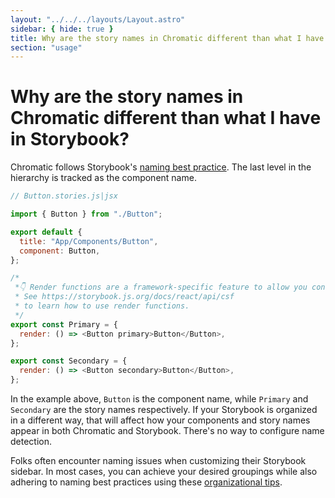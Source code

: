 ```yaml
---
layout: "../../../layouts/Layout.astro"
sidebar: { hide: true }
title: Why are the story names in Chromatic different than what I have in Storybook?
section: "usage"
---
```


# Why are the story names in Chromatic different than what I have in Storybook?

Chromatic follows Storybook's [naming best practice](https://storybook.js.org/docs/react/writing-stories/naming-components-and-hierarchy). The last level in the hierarchy is tracked as the component name.

```js
// Button.stories.js|jsx

import { Button } from "./Button";

export default {
  title: "App/Components/Button",
  component: Button,
};

/*
 *👇 Render functions are a framework-specific feature to allow you control over how the component renders.
 * See https://storybook.js.org/docs/react/api/csf
 * to learn how to use render functions.
 */
export const Primary = {
  render: () => <Button primary>Button</Button>,
};

export const Secondary = {
  render: () => <Button secondary>Button</Button>,
};
```

In the example above, `Button` is the component name, while `Primary` and `Secondary` are the story names respectively. If your Storybook is organized in a different way, that will affect how your components and story names appear in both Chromatic and Storybook. There's no way to configure name detection.

Folks often encounter naming issues when customizing their Storybook sidebar. In most cases, you can achieve your desired groupings while also adhering to naming best practices using these [organizational tips](https://storybook.js.org/blog/structuring-your-storybook/).
